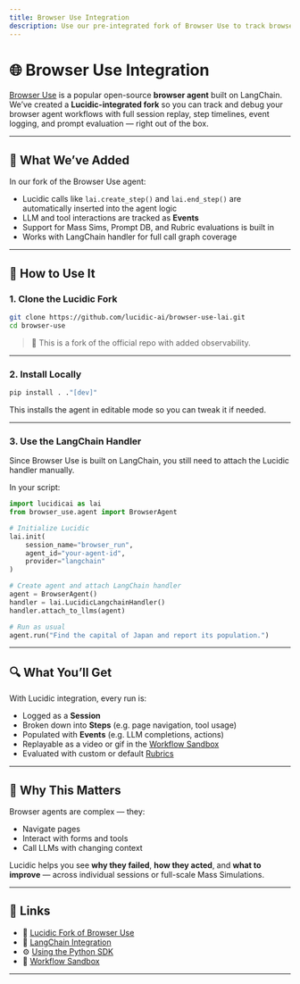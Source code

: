 ```yaml
---
title: Browser Use Integration
description: Use our pre-integrated fork of Browser Use to track browser agent sessions with full Lucidic observability.
---
```


# 🌐 Browser Use Integration

[Browser Use](https://github.com/openaccess-ai-collective/browser-agent) is a popular open-source **browser agent** built on LangChain. We’ve created a **Lucidic-integrated fork** so you can track and debug your browser agent workflows with full session replay, step timelines, event logging, and prompt evaluation — right out of the box.

---

## 🚀 What We’ve Added

In our fork of the Browser Use agent:

- Lucidic calls like `lai.create_step()` and `lai.end_step()` are automatically inserted into the agent logic
- LLM and tool interactions are tracked as **Events**
- Support for Mass Sims, Prompt DB, and Rubric evaluations is built in
- Works with LangChain handler for full call graph coverage

---

## 🧭 How to Use It

### 1. Clone the Lucidic Fork

```bash
git clone https://github.com/lucidic-ai/browser-use-lai.git
cd browser-use
```

> 📘 This is a fork of the official repo with added observability.

---

### 2. Install Locally

```bash
pip install . ."[dev]"
```

This installs the agent in editable mode so you can tweak it if needed.

---

### 3. Use the LangChain Handler

Since Browser Use is built on LangChain, you still need to attach the Lucidic handler manually.

In your script:

```python
import lucidicai as lai
from browser_use.agent import BrowserAgent

# Initialize Lucidic
lai.init(
    session_name="browser_run",
    agent_id="your-agent-id",
    provider="langchain"
)

# Create agent and attach LangChain handler
agent = BrowserAgent()
handler = lai.LucidicLangchainHandler()
handler.attach_to_llms(agent)

# Run as usual
agent.run("Find the capital of Japan and report its population.")
```

---

## 🔍 What You’ll Get

With Lucidic integration, every run is:

- Logged as a **Session**
- Broken down into **Steps** (e.g. page navigation, tool usage)
- Populated with **Events** (e.g. LLM completions, actions)
- Replayable as a video or gif in the [Workflow Sandbox](/features/workflow-sandbox)
- Evaluated with custom or default [Rubrics](/features/rubrics)


---

## 🧠 Why This Matters

Browser agents are complex — they:

- Navigate pages
- Interact with forms and tools
- Call LLMs with changing context

Lucidic helps you see **why they failed**, **how they acted**, and **what to improve** — across individual sessions or full-scale Mass Simulations.

---

## 🔗 Links

- 🔗 [Lucidic Fork of Browser Use](https://github.com/lucidic-ai/browser-use-lai)
- 📘 [LangChain Integration](/integrations/langchain)
- ⚙️ [Using the Python SDK](/getting-started/python)
- 🔬 [Workflow Sandbox](/features/workflow-sandbox)

---